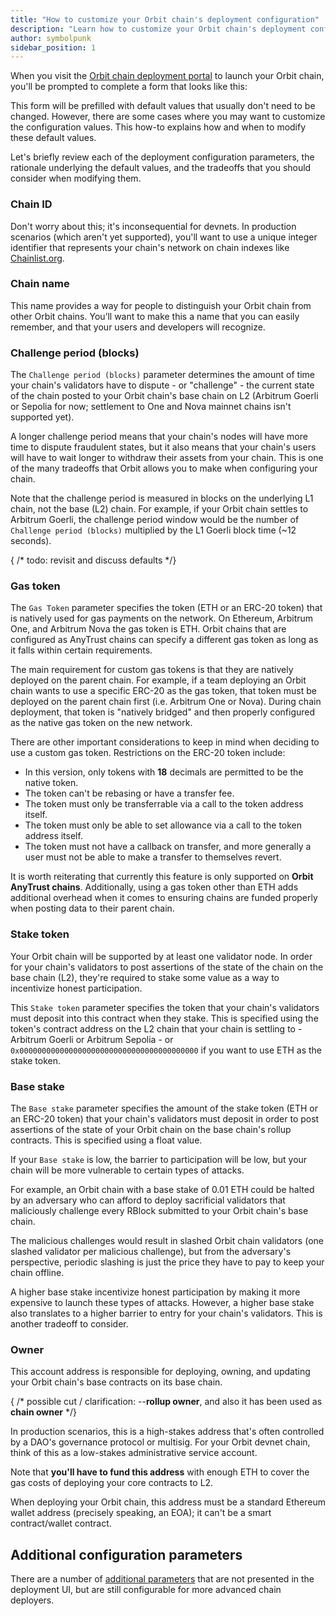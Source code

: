 ```yaml
---
title: "How to customize your Orbit chain's deployment configuration"
description: "Learn how to customize your Orbit chain's deployment configuration in the Orbit chain deployment portal."
author: symbolpunk
sidebar_position: 1
---
```



<PublicPreviewBannerPartial />

When you visit the [Orbit chain deployment portal](https://orbit.arbitrum.io/) to launch your Orbit chain, you'll be prompted to complete a form that looks like this:


<PlaceholderForm inputs="Chain ID, Chain name, Challenge period (blocks), Stake token, Base stake, Owner" />

This form will be prefilled with default values that usually don't need to be changed. However, there are some cases where you may want to customize the configuration values. This how-to explains how and when to modify these default values.

Let's briefly review each of the deployment configuration parameters, the rationale underlying the default values, and the tradeoffs that you should consider when modifying them.

### Chain ID

Don't worry about this; it's inconsequential for devnets. In production scenarios (which aren't yet supported), you'll want to use a unique integer identifier that represents your chain's network on chain indexes like [Chainlist.org](http://chainlist.org).

### Chain name

This name provides a way for people to distinguish your Orbit chain from other Orbit chains. You’ll want to make this a name that you can easily remember, and that your users and developers will recognize.

### Challenge period (blocks)

The `Challenge period (blocks)` parameter determines the amount of time your chain's validators have to dispute - or "challenge" - the current state of the chain posted to your Orbit chain's base chain on L2 (Arbitrum Goerli or Sepolia for now; settlement to One and Nova mainnet chains isn't supported yet).

A longer challenge period means that your chain's nodes will have more time to dispute fraudulent states, but it also means that your chain's users will have to wait longer to withdraw their assets from your chain. This is one of the many tradeoffs that Orbit allows you to make when configuring your chain.

Note that the challenge period is measured in blocks on the underlying L1 chain, not the base (L2) chain. For example, if your Orbit chain settles to Arbitrum Goerli, the challenge period window would be the number of `Challenge period (blocks)` multiplied by the L1 Goerli block time (~12 seconds).

{ /* todo: revisit and discuss defaults */}

### Gas token

The `Gas Token` parameter specifies the token (ETH or an ERC-20 token) that is natively used for gas payments on the network. On Ethereum, Arbitrum One, and Arbitrum Nova the gas token is ETH. Orbit chains that are configured as AnyTrust chains can specify a different gas token as long as it falls within certain requirements.

The main requirement for custom gas tokens is that they are natively deployed on the parent chain. For example, if a team deploying an Orbit chain wants to use a specific ERC-20 as the gas token, that token must be deployed on the parent chain first (i.e. Arbitrum One or Nova). During chain deployment, that token is "natively bridged" and then properly configured as the native gas token on the new network.

There are other important considerations to keep in mind when deciding to use a custom gas token. Restrictions on the ERC-20 token include:

- In this version, only tokens with **18** decimals are permitted to be the native token.
- The token can't be rebasing or have a transfer fee.
- The token must only be transferrable via a call to the token address itself.
- The token must only be able to set allowance via a call to the token address itself.
- The token must not have a callback on transfer, and more generally a user must not be able to make a transfer to themselves revert.

It is worth reiterating that currently this feature is only supported on **Orbit AnyTrust chains**. Additionally, using a gas token other than ETH adds additional overhead when it comes to ensuring chains are funded properly when posting data to their parent chain.

### Stake token

Your Orbit chain will be supported by at least one validator node. In order for your chain's validators to post assertions of the state of the chain on the base chain (L2), they're required to stake some value as a way to incentivize honest participation.

This `Stake token` parameter specifies the token that your chain's validators must deposit into this contract when they stake. This is specified using the token's contract address on the L2 chain that your chain is settling to - Arbitrum Goerli or Arbitrum Sepolia - or `0x0000000000000000000000000000000000000000` if you want to use ETH as the stake token.

### Base stake

The `Base stake` parameter specifies the amount of the stake token (ETH or an ERC-20 token) that your chain's validators must deposit in order to post assertions of the state of your Orbit chain on the base chain's rollup contracts. This is specified using a float value.

If your `Base stake` is low, the barrier to participation will be low, but your chain will be more vulnerable to certain types of attacks.

For example, an Orbit chain with a base stake of 0.01 ETH could be halted by an adversary who can afford to deploy sacrificial validators that maliciously challenge every RBlock submitted to your Orbit chain's base chain.

The malicious challenges would result in slashed Orbit chain validators (one slashed validator per malicious challenge), but from the adversary's perspective, periodic slashing is just the price they have to pay to keep your chain offline.

A higher base stake incentivize honest participation by making it more expensive to launch these types of attacks. However, a higher base stake also translates to a higher barrier to entry for your chain's validators. This is another tradeoff to consider.

### Owner

This account address is responsible for deploying, owning, and updating your Orbit chain's base contracts on its base chain.

{ /* possible cut / clarification: --**rollup owner**, and also it has been used as **chain owner** */}

In production scenarios, this is a high-stakes address that's often controlled by a DAO's governance protocol or multisig. For your Orbit devnet chain, think of this as a low-stakes administrative service account.

Note that **you'll have to fund this address** with enough ETH to cover the gas costs of deploying your core contracts to L2.

When deploying your Orbit chain, this address must be a standard Ethereum wallet address (precisely speaking, an EOA); it can't be a smart contract/wallet contract.

## Additional configuration parameters

There are a number of [additional parameters](/launch-orbit-chain/reference/additional-configuration-parameters) that are not presented in the deployment UI, but are still configurable for more advanced chain deployers.
